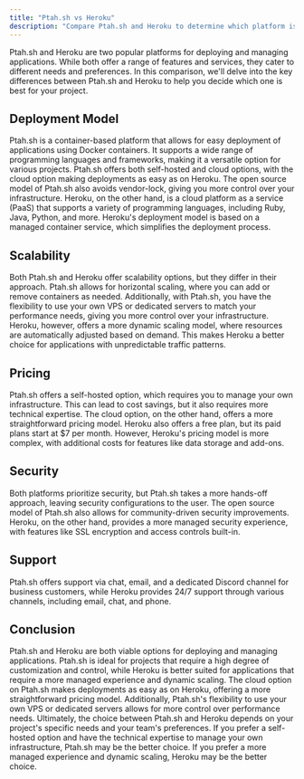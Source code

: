 ```yaml
---
title: "Ptah.sh vs Heroku"
description: "Compare Ptah.sh and Heroku to determine which platform is best for your application deployment needs."
---
```


Ptah.sh and Heroku are two popular platforms for deploying and managing applications. While both offer a range of features and services, they cater to different needs and preferences. In this comparison, we'll delve into the key differences between Ptah.sh and Heroku to help you decide which one is best for your project.

## Deployment Model

Ptah.sh is a container-based platform that allows for easy deployment of applications using Docker containers. It supports a wide range of programming languages and frameworks, making it a versatile option for various projects. Ptah.sh offers both self-hosted and cloud options, with the cloud option making deployments as easy as on Heroku. The open source model of Ptah.sh also avoids vendor-lock, giving you more control over your infrastructure. Heroku, on the other hand, is a cloud platform as a service (PaaS) that supports a variety of programming languages, including Ruby, Java, Python, and more. Heroku's deployment model is based on a managed container service, which simplifies the deployment process.

## Scalability

Both Ptah.sh and Heroku offer scalability options, but they differ in their approach. Ptah.sh allows for horizontal scaling, where you can add or remove containers as needed. Additionally, with Ptah.sh, you have the flexibility to use your own VPS or dedicated servers to match your performance needs, giving you more control over your infrastructure. Heroku, however, offers a more dynamic scaling model, where resources are automatically adjusted based on demand. This makes Heroku a better choice for applications with unpredictable traffic patterns.

## Pricing

Ptah.sh offers a self-hosted option, which requires you to manage your own infrastructure. This can lead to cost savings, but it also requires more technical expertise. The cloud option, on the other hand, offers a more straightforward pricing model. Heroku also offers a free plan, but its paid plans start at $7 per month. However, Heroku's pricing model is more complex, with additional costs for features like data storage and add-ons.

## Security

Both platforms prioritize security, but Ptah.sh takes a more hands-off approach, leaving security configurations to the user. The open source model of Ptah.sh also allows for community-driven security improvements. Heroku, on the other hand, provides a more managed security experience, with features like SSL encryption and access controls built-in.

## Support

Ptah.sh offers support via chat, email, and a dedicated Discord channel for business customers, while Heroku provides 24/7 support through various channels, including email, chat, and phone.

## Conclusion

Ptah.sh and Heroku are both viable options for deploying and managing applications. Ptah.sh is ideal for projects that require a high degree of customization and control, while Heroku is better suited for applications that require a more managed experience and dynamic scaling. The cloud option on Ptah.sh makes deployments as easy as on Heroku, offering a more straightforward pricing model. Additionally, Ptah.sh's flexibility to use your own VPS or dedicated servers allows for more control over performance needs. Ultimately, the choice between Ptah.sh and Heroku depends on your project's specific needs and your team's preferences. If you prefer a self-hosted option and have the technical expertise to manage your own infrastructure, Ptah.sh may be the better choice. If you prefer a more managed experience and dynamic scaling, Heroku may be the better choice.

